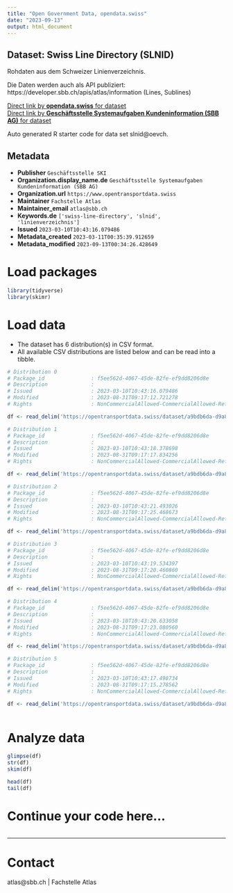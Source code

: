 ```yaml
---
title: "Open Government Data, opendata.swiss"
date: "2023-09-13"
output: html_document
---
```


## Dataset: Swiss Line Directory (SLNID)

Rohdaten aus dem Schweizer Linienverzeichnis. 

Die Daten werden auch als API publiziert:
https://developer.sbb.ch/apis/atlas/information (Lines, Sublines)

[Direct link by **opendata.swiss** for dataset](https://opendata.swiss/de/dataset/swiss-line-directory-slnid)<br>
[Direct link by **Geschäftsstelle Systemaufgaben Kundeninformation (SBB AG)** for dataset](https://opentransportdata.swiss/dataset/slnid)

Auto generated R starter code for data set slnid@oevch.

## Metadata

- **Publisher** `Geschäftsstelle SKI`
- **Organization.display_name.de** `Geschäftsstelle Systemaufgaben Kundeninformation (SBB AG)`
- **Organization.url** `https://www.opentransportdata.swiss`
- **Maintainer** `Fachstelle Atlas`
- **Maintainer_email** `atlas@sbb.ch`
- **Keywords.de** `['swiss-line-directory', 'slnid', 'linienverzeichnis']`
- **Issued** `2023-03-10T10:43:16.079486`
- **Metadata_created** `2023-03-11T00:35:39.912659`
- **Metadata_modified** `2023-09-13T00:34:26.428649`


# Load packages

```r

library(tidyverse)
library(skimr)

```

# Load data

-   The dataset has 6 distribution(s) in CSV format.
-   All available CSV distributions are listed below and can be read into a tibble.

```r

# Distribution 0
# Package_id               : f5ee562d-4067-45de-82fe-ef9dd8206d8e
# Description              : 
# Issued                   : 2023-03-10T10:43:16.079486
# Modified                 : 2023-08-31T09:17:12.721278
# Rights                   : NonCommercialAllowed-CommercialAllowed-ReferenceRequired

df <- read_delim('https://opentransportdata.swiss/dataset/a9bdb6da-d9a8-4853-a3ab-7dace939969f/resource/72e341a4-7f8b-46ad-9ef1-3a43477feab7/download/actual_date_line.csv')

# Distribution 1
# Package_id               : f5ee562d-4067-45de-82fe-ef9dd8206d8e
# Description              : 
# Issued                   : 2023-03-10T10:43:18.378698
# Modified                 : 2023-08-31T09:17:17.834256
# Rights                   : NonCommercialAllowed-CommercialAllowed-ReferenceRequired

df <- read_delim('https://opentransportdata.swiss/dataset/a9bdb6da-d9a8-4853-a3ab-7dace939969f/resource/7f3d1941-1c5f-43eb-98c1-da5566b42942/download/full_line.csv')

# Distribution 2
# Package_id               : f5ee562d-4067-45de-82fe-ef9dd8206d8e
# Description              : 
# Issued                   : 2023-03-10T10:43:21.493026
# Modified                 : 2023-08-31T09:17:25.468673
# Rights                   : NonCommercialAllowed-CommercialAllowed-ReferenceRequired

df <- read_delim('https://opentransportdata.swiss/dataset/a9bdb6da-d9a8-4853-a3ab-7dace939969f/resource/416aa9a4-c0ce-4692-a56c-2d87dbbd5ff2/download/future_timetable_subline.csv')

# Distribution 3
# Package_id               : f5ee562d-4067-45de-82fe-ef9dd8206d8e
# Description              : 
# Issued                   : 2023-03-10T10:43:19.534397
# Modified                 : 2023-08-31T09:17:20.460860
# Rights                   : NonCommercialAllowed-CommercialAllowed-ReferenceRequired

df <- read_delim('https://opentransportdata.swiss/dataset/a9bdb6da-d9a8-4853-a3ab-7dace939969f/resource/f1262921-cd62-4e15-af7d-32510c3f622d/download/full_subline.csv')

# Distribution 4
# Package_id               : f5ee562d-4067-45de-82fe-ef9dd8206d8e
# Description              : 
# Issued                   : 2023-03-10T10:43:20.633058
# Modified                 : 2023-08-31T09:17:23.080560
# Rights                   : NonCommercialAllowed-CommercialAllowed-ReferenceRequired

df <- read_delim('https://opentransportdata.swiss/dataset/a9bdb6da-d9a8-4853-a3ab-7dace939969f/resource/58820053-3227-4e98-a0e1-cf094b50bd04/download/future_timetable_line.csv')

# Distribution 5
# Package_id               : f5ee562d-4067-45de-82fe-ef9dd8206d8e
# Description              : 
# Issued                   : 2023-03-10T10:43:17.498734
# Modified                 : 2023-08-31T09:17:15.278562
# Rights                   : NonCommercialAllowed-CommercialAllowed-ReferenceRequired

df <- read_delim('https://opentransportdata.swiss/dataset/a9bdb6da-d9a8-4853-a3ab-7dace939969f/resource/0d2e881c-d8f6-415a-84ed-3148db6153d1/download/actual_date_subline.csv')



```

# Analyze data

```r

glimpse(df)
str(df)
skim(df)

head(df)
tail(df)

```

# Continue your code here...

```r

```

------------------------------------------------------------------------

# Contact

atlas@sbb.ch | Fachstelle Atlas
